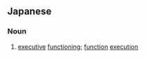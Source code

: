 ==Japanese==
{{ja-kanjitab|じつ|k1=じっ|こう|き|のう|yomi=on}}

===Noun===
{{ja-noun|じっこう きのう}}

# [[executive]] [[functioning]]; [[function]] [[execution]]